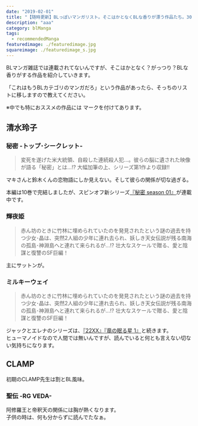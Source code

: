 ```yaml
---
date: "2019-02-01"
title: "【随時更新】BLっぽいマンガリスト。そこはかとなくBLな香りが漂う作品たち。30冊以上"
description: "aaa"
category: blManga
tags:
  - recommendedManga
featuredimage: ./featuredimage.jpg
squareimage: ./featuredimage_s.jpg
---
```



BLマンガ雑誌では連載されてないんですが、そこはかとなく？がっつり？BLな香りがする作品を紹介していきます。

「これはもうBLカテゴリのマンガだろ」という作品があったら、そっちのリストに移しますので教えてください。

※中でも特におススメの作品には <Recommended /> マークを付けてあります。

## 清水玲子

### 秘密 -トップ･シークレット-

<Amazon
  asin="B00KSX44CY"
  title="秘密 -トップ･シークレット- 1"
  linkId="cc44734fa4a81b0e63f4aec67398df6c"
  author="清水玲子"
/>

<Blockquote srcName="秘密 -トップ･シークレット- 1" srcURL="https://amzn.to/35kcoSr">
変死を遂げた米大統領、自殺した連続殺人犯…。彼らの脳に遺された映像が語る「秘密」とは…!? 大幅加筆の上、シリーズ第1作より収録!!
</Blockquote>

マキさんと鈴木くんの恋物語にしか見えない。そして彼らの関係が切な過ぎる。

本編は10巻で完結しましたが、スピンオフ新シリーズ[『秘密 season 01』](https://amzn.to/2pSk79V)が連載中です。

### 輝夜姫

<Amazon
  asin="B00DMUDSQ8"
  title="輝夜姫 1"
  linkId="3640fd11da5cef4a33055a08f085108d"
  author="清水玲子"
/>

<Blockquote srcName="輝夜姫 1" srcURL="https://amzn.to/2OzaiZ1">
赤ん坊のときに竹林に埋められていたのを発見されたという謎の過去を持つ少女･晶は、突然2人組の少年に連れ去られ、妖しき天女伝説が残る南海の孤島･神淵島へと連れて来られるが…!? 壮大なスケールで贈る、愛と陰謀と復讐のSF巨編！
</Blockquote>

主にサットンが。

### ミルキーウェイ

<Amazon
  asin="B00ES8F7OY"
  title="ミルキーウェイ"
  linkId="a1f6358bb2db58b2e6ca22397c9e1090"
  author="清水玲子"
/>

<Blockquote srcName="ミルキーウェイ" srcURL="https://amzn.to/321helf">
赤ん坊のときに竹林に埋められていたのを発見されたという謎の過去を持つ少女･晶は、突然2人組の少年に連れ去られ、妖しき天女伝説が残る南海の孤島･神淵島へと連れて来られるが…!? 壮大なスケールで贈る、愛と陰謀と復讐のSF巨編！
</Blockquote>

ジャックとエレナのシリーズは、[『22XX』](https://amzn.to/2nC5Iy4)[『竜の眠る星 1』](https://amzn.to/3217eJ3)と続きます。  
ヒューマノイドなので人間では無いんですが、読んでいると何とも言えない切ない気持ちになります。

## CLAMP

初期のCLAMP先生は割とBL風味。

### 聖伝 -RG VEDA-

阿修羅王と帝釈天の関係には胸が熱くなります。  
子供の時は、何も分からずに読んでたなぁ。


